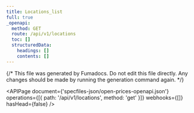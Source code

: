 ```yaml
---
title: Locations_list
full: true
_openapi:
  method: GET
  route: /api/v1/locations
  toc: []
  structuredData:
    headings: []
    contents: []
---
```


{/* This file was generated by Fumadocs. Do not edit this file directly. Any changes should be made by running the generation command again. */}

<APIPage
  document={'specfiles-json/open-prices-openapi.json'}
  operations={[{ path: '/api/v1/locations', method: 'get' }]}
  webhooks={[]}
  hasHead={false}
/>
